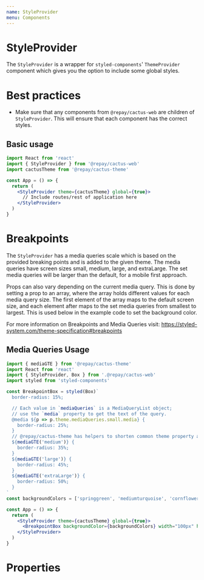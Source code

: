 ```yaml
---
name: StyleProvider
menu: Components
---
```



# StyleProvider

The `StyleProvider` is a wrapper for `styled-components`' `ThemeProvider` component which gives you the option to include some global styles.

# Best practices

- Make sure that any components from `@repay/cactus-web` are children of `StyleProvider`. This will ensure that each component has the correct styles.

## Basic usage

```jsx
import React from 'react'
import { StyleProvider } from '@repay/cactus-web'
import cactusTheme from '@repay/cactus-theme'

const App = () => {
  return (
    <StyleProvider theme={cactusTheme} global={true}>
      // Include routes/rest of application here
    </StyleProvider>
  )
}
```

# Breakpoints

The `StyleProvider` has a media queries scale which is based on the provided breaking points and is added to the given theme. The media queries have screen sizes small, medium, large, and extraLarge. The set media queries will be larger than the default, for a mobile first approach.

Props can also vary depending on the current media query. This is done by setting a prop to an array, where the array holds different values for each media query size. The first element of the array maps to the default screen size, and each element after maps to the set media queries from smallest to largest. This is used below in the example code to set the background color.

For more information on Breakpoints and Media Queries visit: https://styled-system.com/theme-specification#breakpoints

## Media Queries Usage

```jsx
import { mediaGTE } from '@repay/cactus-theme'
import React from 'react'
import { StyleProvider, Box } from '.@repay/cactus-web'
import styled from 'styled-components'

const BreakpointBox = styled(Box)`
  border-radius: 15%;

  // Each value in `mediaQueries` is a MediaQueryList object;
  // use the `media` property to get the text of the query.
  @media ${p => p.theme.mediaQueries.small.media} {
    border-radius: 25%;
  }
  // @repay/cactus-theme has helpers to shorten common theme property access.
  ${mediaGTE('medium')} {
    border-radius: 35%;
  }
  ${mediaGTE('large')} {
    border-radius: 45%;
  }
  ${mediaGTE('extraLarge')} {
    border-radius: 50%;
  }
`
const backgroundColors = ['springgreen', 'mediumturquoise', 'cornflowerblue', 'thistle', 'pink']

const App = () => {
  return (
    <StyleProvider theme={cactusTheme} global={true}>
      <BreakpointBox backgroundColor={backgroundColors} width="100px" height="100px" />
    </StyleProvider>
  )
}
```

# Properties

<PropsTable of={StyleProvider} staticProp="StyleProvider" />
